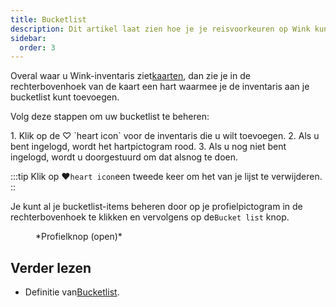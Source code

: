 ```yaml
---
title: Bucketlist
description: Dit artikel laat zien hoe je je reisvoorkeuren op Wink kunt beheren
sidebar:
  order: 3
---
```


Overal waar u Wink-inventaris ziet[kaarten](/studio/cards), dan zie je in de rechterbovenhoek van de kaart een hart waarmee je de inventaris aan je bucketlist kunt toevoegen.

Volg deze stappen om uw bucketlist te beheren:

<Steps>
  1. Klik op de ♡ `heart icon` voor de inventaris die u wilt toevoegen.
  2. Als u bent ingelogd, wordt het hartpictogram rood.
  3. Als u nog niet bent ingelogd, wordt u doorgestuurd om dat alsnog te doen.
</Steps>


:::tip
Klik op ♥️`heart icon`een tweede keer om het van je lijst te verwijderen.
::

Je kunt al je bucketlist-items beheren door op je profielpictogram in de rechterbovenhoek te klikken en vervolgens op de`Bucket list` knop.

<figure>
  <CloudinaryImage width="350" height="404" resize="scale" quality="best" alt="Accountknop bij authenticatie" src="academy/account-button-auth-open" errorImage="noimage_opaque_nyrtl0.png" />

  <figcaption>*Profielknop (open)*</figcaption>
</figure>


## Verder lezen

* Definitie van[Bucketlist](https://en.wikipedia.org/wiki/Bucket_list).

